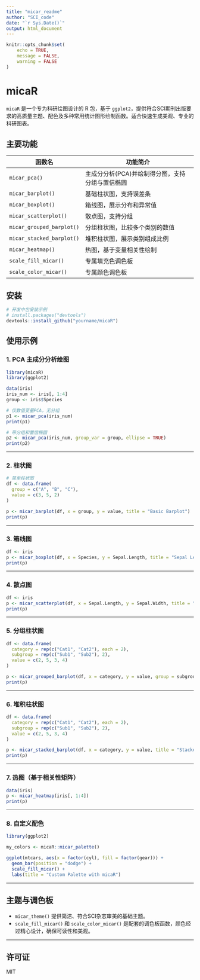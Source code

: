 ```yaml
---
title: "micar_readme"
author: "SCI_code"
date: "`r Sys.Date()`"
output: html_document
---
```


```r
knitr::opts_chunk$set(
	echo = TRUE,
	message = FALSE,
	warning = FALSE
)
```

# micaR

`micaR` 是一个专为科研绘图设计的 R 包，基于 `ggplot2`，提供符合SCI期刊出版要求的高质量主题、配色及多种常用统计图形绘制函数。适合快速生成美观、专业的科研图表。

## 主要功能

| 函数名                  | 功能简介                                |
|-------------------------|---------------------------------------|
| `micar_pca()`           | 主成分分析(PCA)并绘制得分图，支持分组与置信椭圆 |
| `micar_barplot()`       | 基础柱状图，支持误差条                  |
| `micar_boxplot()`       | 箱线图，展示分布和异常值                |
| `micar_scatterplot()`   | 散点图，支持分组                      |
| `micar_grouped_barplot()` | 分组柱状图，比较多个类别的数值          |
| `micar_stacked_barplot()` | 堆积柱状图，展示类别组成比例            |
| `micar_heatmap()`       | 热图，基于变量相关性绘制                |
| `scale_fill_micar()`    | 专属填充色调色板                       |
| `scale_color_micar()`   | 专属颜色调色板                        |


## 安装

```r
# 开发中包安装示例
# install.packages("devtools")
devtools::install_github("yourname/micaR")
```

## 使用示例

### 1. PCA 主成分分析绘图

``` r
library(micaR)
library(ggplot2)

data(iris)
iris_num <- iris[, 1:4]
group <- iris$Species

# 仅数值变量PCA，无分组
p1 <- micar_pca(iris_num)
print(p1)

# 带分组和置信椭圆
p2 <- micar_pca(iris_num, group_var = group, ellipse = TRUE)
print(p2)
```

------------------------------------------------------------------------

### 2. 柱状图

``` r
# 简单柱状图
df <- data.frame(
  group = c("A", "B", "C"),
  value = c(3, 5, 2)
)

p <- micar_barplot(df, x = group, y = value, title = "Basic Barplot")
print(p)
```

------------------------------------------------------------------------

### 3. 箱线图

``` r
df <- iris
p <- micar_boxplot(df, x = Species, y = Sepal.Length, title = "Sepal Length by Species")
print(p)
```

------------------------------------------------------------------------

### 4. 散点图

``` r
df <- iris
p <- micar_scatterplot(df, x = Sepal.Length, y = Sepal.Width, title = "Scatterplot with Groups")
print(p)
```

------------------------------------------------------------------------

### 5. 分组柱状图

``` r
df <- data.frame(
  category = rep(c("Cat1", "Cat2"), each = 2),
  subgroup = rep(c("Sub1", "Sub2"), 2),
  value = c(2, 5, 3, 4)
)

p <- micar_grouped_barplot(df, x = category, y = value, group = subgroup, title = "Grouped Barplot")
print(p)
```

------------------------------------------------------------------------

### 6. 堆积柱状图

``` r
df <- data.frame(
  category = rep(c("Cat1", "Cat2"), each = 2),
  subgroup = rep(c("Sub1", "Sub2"), 2),
  value = c(2, 5, 3, 4)
)

p <- micar_stacked_barplot(df, x = category, y = value, title = "Stacked Barplot")
print(p)
```

------------------------------------------------------------------------

### 7. 热图（基于相关性矩阵）

``` r
data(iris)
p <- micar_heatmap(iris[, 1:4])
print(p)
```

------------------------------------------------------------------------

### 8. 自定义配色

``` r
library(ggplot2)

my_colors <- micaR::micar_palette()

ggplot(mtcars, aes(x = factor(cyl), fill = factor(gear))) +
  geom_bar(position = "dodge") +
  scale_fill_micar() +
  labs(title = "Custom Palette with micaR")
```

------------------------------------------------------------------------

## 主题与调色板

-   `micar_theme()` 提供简洁、符合SCI杂志审美的基础主题。
-   `scale_fill_micar()` 和 `scale_color_micar()` 是配套的调色板函数，颜色经过精心设计，确保可读性和美观。

------------------------------------------------------------------------

## 许可证

MIT

